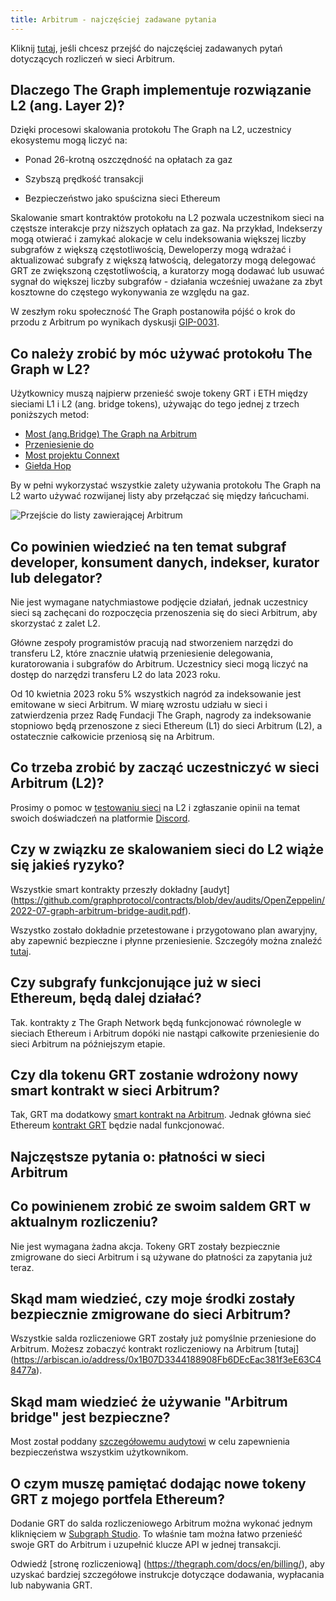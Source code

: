 ```yaml
---
title: Arbitrum - najczęściej zadawane pytania
---
```


Kliknij [tutaj](#billing-on-Arbitrum-faqs), jeśli chcesz przejść do najczęściej zadawanych pytań dotyczących rozliczeń w sieci Arbitrum.

## Dlaczego The Graph implementuje rozwiązanie L2 (ang. Layer 2)?

Dzięki procesowi skalowania protokołu The Graph na L2, uczestnicy ekosystemu mogą liczyć na:

- Ponad 26-krotną oszczędność na opłatach za gaz

- Szybszą prędkość transakcji

- Bezpieczeństwo jako spuścizna sieci Ethereum

Skalowanie smart kontraktów protokołu na L2 pozwala uczestnikom sieci na częstsze interakcje przy niższych opłatach za gaz. Na przykład, Indekserzy mogą otwierać i zamykać alokacje w celu indeksowania większej liczby subgrafów z większą częstotliwością, Deweloperzy mogą wdrażać i aktualizować subgrafy z większą łatwością, delegatorzy mogą delegować GRT ze zwiększoną częstotliwością, a kuratorzy mogą dodawać lub usuwać sygnał do większej liczby subgrafów - działania wcześniej uważane za zbyt kosztowne do częstego wykonywania ze względu na gaz.

W zeszłym roku społeczność The Graph postanowiła pójść o krok do przodu z Arbitrum po wynikach dyskusji [GIP-0031](https://forum.thegraph.com/t/gip-0031-arbitrum-grt-bridge/3305).

## Co należy zrobić by móc używać protokołu The Graph w L2?

Użytkownicy muszą najpierw przenieść swoje tokeny GRT i ETH między sieciami L1 i L2 (ang. bridge tokens), używając do tego jednej z trzech poniższych metod:

- [Most (ang.Bridge) The Graph na Arbitrum](https://bridge.arbitrum.io/?l2ChainId=42161)
- [Przeniesienie do](https://transferto.xyz/swap)
- [Most projektu Connext](https://bridge.connext.network/)
- [Giełda Hop](https://app.hop.exchange/#/send?token=ETH)

By w pełni wykorzystać wszystkie zalety używania protokołu The Graph na L2 warto używać rozwijanej listy aby przełączać się między łańcuchami.

![Przejście do listy zawierającej Arbitrum](/img/arbitrum-screenshot-toggle.png)

## Co powinien wiedzieć na ten temat subgraf developer, konsument danych, indekser, kurator lub delegator?

Nie jest wymagane natychmiastowe podjęcie działań, jednak uczestnicy sieci są zachęcani do rozpoczęcia przenoszenia się do sieci Arbitrum, aby skorzystać z zalet L2.

Główne zespoły programistów pracują nad stworzeniem narzędzi do transferu L2, które znacznie ułatwią przeniesienie delegowania, kuratorowania i subgrafów do Arbitrum. Uczestnicy sieci mogą liczyć na dostęp do narzędzi transferu L2 do lata 2023 roku.

Od 10 kwietnia 2023 roku 5% wszystkich nagród za indeksowanie jest emitowane w sieci Arbitrum. W miarę wzrostu udziału w sieci i zatwierdzenia przez Radę Fundacji The Graph, nagrody za indeksowanie stopniowo będą przenoszone z sieci Ethereum (L1) do sieci Arbitrum (L2), a ostatecznie całkowicie przeniosą się na Arbitrum.

## Co trzeba zrobić by zacząć uczestniczyć w sieci Arbitrum (L2)?

Prosimy o pomoc w [testowaniu sieci](https://testnet.thegraph.com/explorer) na L2 i zgłaszanie opinii na temat swoich doświadczeń na platformie [Discord](https://discord.gg/graphprotocol).

## Czy w związku ze skalowaniem sieci do L2 wiąże się jakieś ryzyko?

Wszystkie smart kontrakty przeszły dokładny [audyt] (https://github.com/graphprotocol/contracts/blob/dev/audits/OpenZeppelin/2022-07-graph-arbitrum-bridge-audit.pdf).

Wszystko zostało dokładnie przetestowane i przygotowano plan awaryjny, aby zapewnić bezpieczne i płynne przeniesienie. Szczegóły można znaleźć [tutaj](https://forum.thegraph.com/t/gip-0037-the-graph-arbitrum-deployment-with-linear-rewards-minted-in-l2/3551#risks-and-security-considerations-20).

## Czy subgrafy funkcjonujące już w sieci Ethereum, będą dalej działać?

Tak. kontrakty z The Graph Network będą funkcjonować równolegle w sieciach Ethereum i Arbitrum dopóki nie nastąpi całkowite przeniesienie do sieci Arbitrum na późniejszym etapie.

## Czy dla tokenu GRT zostanie wdrożony nowy smart kontrakt w sieci Arbitrum?

Tak, GRT ma dodatkowy [smart kontrakt na Arbitrum](https://arbiscan.io/address/0x9623063377ad1b27544c965ccd7342f7ea7e88c7). Jednak główna sieć Ethereum [kontrakt GRT](https://etherscan.io/token/0xc944e90c64b2c07662a292be6244bdf05cda44a7) będzie nadal funkcjonować.

## Najczęstsze pytania o: płatności w sieci Arbitrum

## Co powinienem zrobić ze swoim saldem GRT w aktualnym rozliczeniu?

Nie jest wymagana żadna akcja. Tokeny GRT zostały bezpiecznie zmigrowane do sieci Arbitrum i są używane do płatności za zapytania już teraz.

## Skąd mam wiedzieć, czy moje środki zostały bezpiecznie zmigrowane do sieci Arbitrum?

Wszystkie salda rozliczeniowe GRT zostały już pomyślnie przeniesione do Arbitrum. Możesz zobaczyć kontrakt rozliczeniowy na Arbitrum [tutaj] (https://arbiscan.io/address/0x1B07D3344188908Fb6DEcEac381f3eE63C48477a).

## Skąd mam wiedzieć że używanie "Arbitrum bridge" jest bezpieczne?

Most został poddany [szczegółowemu audytowi](https://code4rena.com/contests/2022-10-the-graph-l2-bridge-contest) w celu zapewnienia bezpieczeństwa wszystkim użytkownikom.

## O czym muszę pamiętać dodając nowe tokeny GRT z mojego portfela Ethereum?

Dodanie GRT do salda rozliczeniowego Arbitrum można wykonać jednym kliknięciem w [Subgraph Studio](https://thegraph.com/studio/). To właśnie tam można łatwo przenieść swoje GRT do Arbitrum i uzupełnić klucze API w jednej transakcji.

Odwiedź [stronę rozliczeniową] (https://thegraph.com/docs/en/billing/), aby uzyskać bardziej szczegółowe instrukcje dotyczące dodawania, wypłacania lub nabywania GRT.

